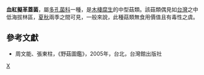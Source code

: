 {{Speciesbox 
| taxon =  Coriolopsis sanguinaria
| authority =  (Kl.) Teng
}}

'''血紅擬革蓋菌'''，屬[[多孔菌科|多孔菌科]]一種，是[[木棲腐生|木棲腐生]]的中型菇類。該菇類偶見如[[台灣|台灣]]之中低海拔林區，[[夏|夏]][[秋|秋]]兩季之間可見，一般來說，此種菇類無食用價值且有毒性之虞。

==參考文獻==
*周文能、張東柱，《野菇圖鑑》，2005年，台北，台灣館出版社
{{Taxonbar|from=Q10637102}}

[[Category:革孔菌属|X]]